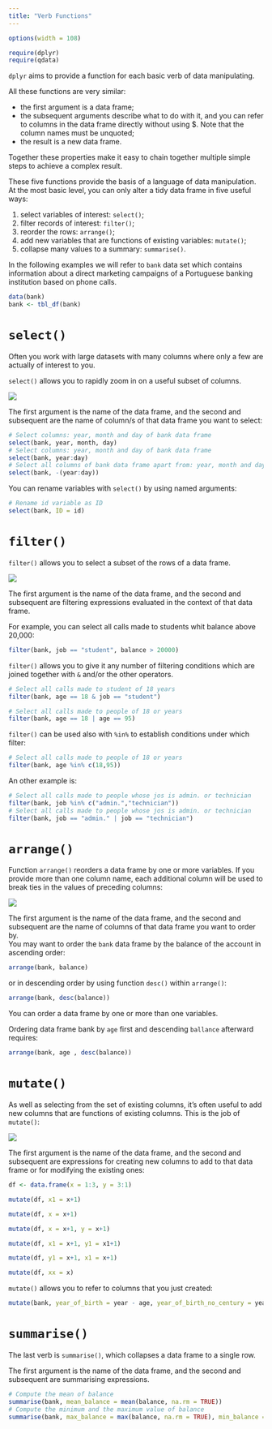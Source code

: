 ```yaml
---
title: "Verb Functions"
---
```



```r
options(width = 108)
```


```r
require(dplyr)
require(qdata)
```

`dplyr` aims to provide a function for each basic verb of data manipulating.

All these functions are very similar:

* the first argument is a data frame;
* the subsequent arguments describe what to do with it, and you can refer to columns in the data frame directly without using $. Note that the column names must be unquoted;
* the result is a new data frame.

Together these properties make it easy to chain together multiple simple steps to achieve a complex result.

These five functions provide the basis of a language of data manipulation. At the most basic level, you can only alter a tidy data frame in five useful ways: 

1. select variables of interest: `select()`;
2. filter records of interest: `filter()`;
3. reorder the rows: `arrange()`;
4. add new variables that are functions of existing variables: `mutate()`;
5. collapse many values to a summary: `summarise()`. 


In the following examples we will refer to `bank` data set which contains information about a direct marketing campaigns of a Portuguese banking institution based on phone calls. 

```r
data(bank) 
bank <- tbl_df(bank)
```

# `select()`

Often you work with large datasets with many columns where only a few are actually of interest to you. 

`select()` allows you to rapidly zoom in on a useful subset of columns.  


![](images/sel.png) 

The first argument is the name of the data frame, and the second and subsequent are the name of column/s of that data frame you want to select:

```r
# Select columns: year, month and day of bank data frame
select(bank, year, month, day)
# Select columns: year, month and day of bank data frame
select(bank, year:day)
# Select all columns of bank data frame apart from: year, month and day
select(bank, -(year:day))
```


You can rename variables with `select()` by using named arguments:

```r
# Rename id variable as ID
select(bank, ID = id)
```


# `filter()`

`filter()` allows you to select a subset of the rows of a data frame.

![](images/fil.png) 

The first argument is the name of the data frame, and the second and subsequent are filtering expressions evaluated in the context of that data frame.

For example, you can select all calls made to students whit balance above 20,000:


```r
filter(bank, job == "student", balance > 20000)
```


`filter()` allows you to give it any number of filtering conditions which are joined together with `&` and/or the other operators.  

```r
# Select all calls made to student of 18 years 
filter(bank, age == 18 & job == "student")
```

```r
# Select all calls made to people of 18 or years
filter(bank, age == 18 | age == 95)
```

`filter()` can be used also with `%in%` to establish conditions under which filter: 

```r
# Select all calls made to people of 18 or years
filter(bank, age %in% c(18,95))
```

An other example is:

```r
# Select all calls made to people whose jos is admin. or technician 
filter(bank, job %in% c("admin.","technician"))
# Select all calls made to people whose jos is admin. or technician 
filter(bank, job == "admin." | job == "technician")
```


# `arrange()`

Function `arrange()` reorders a data frame by one or more variables. If you provide more than one column name, each additional column will be used to break ties in the values of preceding columns:

![](images/arr.png)

The first argument is the name of the data frame, and the second and subsequent are the name of columns of that data frame you want to order by.  
You may want to order the `bank` data frame by the balance of the account in ascending order:

```r
arrange(bank, balance)
```

or in descending order by using function `desc()` within `arrange()`: 

```r
arrange(bank, desc(balance))
```

You can order a data frame by one or more than one variables.

Ordering data frame bank by `age` first and descending `ballance` afterward requires:


```r
arrange(bank, age , desc(balance))
```



# `mutate()`

As well as selecting from the set of existing columns, it’s often useful to add new columns that are functions of existing columns. This is the job of `mutate()`:

![](images/mut.png) 


The first argument is the name of the data frame, and the second and subsequent are expressions for creating new columns to add to that data frame or for modifying the existing ones: 


```r
df <- data.frame(x = 1:3, y = 3:1)

mutate(df, x1 = x+1)

mutate(df, x = x+1)

mutate(df, x = x+1, y = x+1)

mutate(df, x1 = x+1, y1 = x1+1)

mutate(df, y1 = x+1, x1 = x+1)

mutate(df, xx = x)
```


`mutate()` allows you to refer to columns that you just created:

```r
mutate(bank, year_of_birth = year - age, year_of_birth_no_century = year_of_birth - 1900)
```


# `summarise()`

The last verb is `summarise()`, which collapses a data frame to a single row.

The first argument is the name of the data frame, and the second and subsequent are summarising expressions.

```r
# Compute the mean of balance
summarise(bank, mean_balance = mean(balance, na.rm = TRUE))
# Compute the minimum and the maximum value of balance
summarise(bank, max_balance = max(balance, na.rm = TRUE), min_balance = min(balance, na.rm = TRUE))
```




